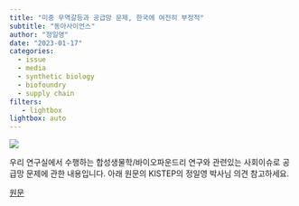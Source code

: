 ```yaml
---
title: "미중 무역갈등과 공급망 문제, 한국에 여전히 부정적"
subtitle: "동아사이언스"
author: "정일영"
date: "2023-01-17"
categories:
  - issue
  - media
  - synthetic biology
  - biofoundry
  - supply chain
filters:
   - lightbox
lightbox: auto
---
```


![](images/image-1969745131.png){fig-align="center"}

우리 연구실에서 수행하는 합성생물학/바이오파운드리 연구와 관련있는 사회이슈로 공급망 문제에 관한 내용입니다. 아래 원문의 KISTEP의 정일영 박사님 의견 참고하세요.

[원문](https://www.dongascience.com/news.php?idx=58075){.external target="_blank"}
